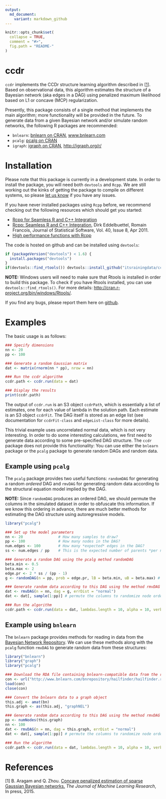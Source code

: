 ```yaml
---
output:
  md_document:
    variant: markdown_github
---
```


<!-- README.md is generated from README.Rmd. Please edit that file -->

```r
knitr::opts_chunk$set(
  collapse = TRUE,
  comment = "#>",
  fig.path = "README-"
)
```
# ccdr

`ccdr` implements the CCDr structure learning algorithm described in \[[1](#references)\]. Based on observational data, this algorithm estimates the structure of a Bayesian network (aka edges in a DAG) using penalized maximum likelihood based on L1 or concave (MCP) regularization.

Presently, this package consists of a single method that implements the main algorithm; more functionality will be provided in the future. To generate data from a given Bayesian network and/or simulate random networks, the following R packages are recommended:

- `bnlearn`: [bnlearn on CRAN](http://cran.r-project.org/web/packages/bnlearn/index.html), [www.bnlearn.com](http://www.bnlearn.com)
- `pcalg`: [pcalg on CRAN](http://cran.r-project.org/web/packages/pcalg/index.html)
- `igraph`: [igraph on CRAN](http://cran.r-project.org/web/packages/igraph/index.html), [http://igraph.org/r/](http://igraph.org/r/)

# Installation

Please note that this package is currently in a development state. In order to install the package, you will need both `devtools` and `Rcpp`. We are still working out the kinks of getting the package to compile on different systems, so please [let us know](https://github.com/itsrainingdata/ccdr/issues) if you have any issues. 

If you have never installed packages using `Rcpp` before, we recommend checking out the following resources which should get you started:

- [Rcpp for Seamless R and C++ Integration](http://www.rcpp.org)
- [Rcpp: Seamless R and C++ Integration](http://www.jstatsoft.org/v40/i08/), Dirk Eddelbuettel, Romain Francois, Journal of Statistical Software, Vol. 40, Issue 8, Apr 2011.
- [High performance functions with Rcpp](http://adv-r.had.co.nz/Rcpp.html)

The code is hosted on github and can be installed using `devtools`:
    
```R
if (packageVersion("devtools") < 1.6) {
  install.packages("devtools")
}
if(devtools::find_rtools()) devtools::install_github("itsrainingdata/ccdr")
```

**NOTE:** Windows users will need to make sure that Rtools is installed in order to build this package. To check if you have Rtools installed, you can use `devtools::find_rtools()`. For more details: [http://cran.r-project.org/bin/windows/Rtools/](http://cran.r-project.org/bin/windows/Rtools/).

If you find any bugs, please report them here on [github](https://github.com/itsrainingdata/ccdr/issues).

# Examples

The basic usage is as follows:

```R
### Specify dimensions
nn <- 20
pp <- 100

### Generate a random Gaussian matrix
dat <- matrix(rnorm(nn * pp), nrow = nn)

### Run the ccdr algorithm
ccdr.path <- ccdr.run(data = dat)

### Display the results
print(ccdr.path)
```

The output of `ccdr.run` is an S3 object `ccdrPath`, which is essentially a list of estimates, one for each value of lambda in the solution path. Each estimate is an S3 object `ccdrFit`. The DAG itself is stored as an edge list (see documentation for `ccdrFit-class` and `edgeList-class` for more details).

This trivial example uses uncorrelated normal data, which is not very interesting. In order to do some interesting calculations, we first need to generate data according to some pre-specified DAG structure. The `ccdr` package does not provide this functionality: You can use either the `bnlearn` package or the `pcalg` package to generate random DAGs and random data.

## Example using `pcalg`

The `pcalg` package provides two useful functions: `randomDAG` for generating a random _ordered_ DAG and `rmvDAG` for generating random data according to the structural equation model implied by the DAG.

**NOTE:** Since `randomDAG` produces an ordered DAG, we should permute the columns in the simulated dataset in order to obfuscate this information. If we know this ordering in advance, there are much better methods for estimating the DAG structure using autoregressive models.

```R
library("pcalg")

### Set up the model parameters
nn <- 20                # How many samples to draw?
pp <- 100               # How many nodes in the DAG?
num.edges <- 100        # How many *expected* edges in the DAG?
ss <- num.edges / pp    # This is the expected number of parents *per node*

### Generate a random DAG using the pcalg method randomDAG
beta.min <- 0.5
beta.max <- 2
edge.pr <- 2 * ss / (pp - 1)
g <- randomDAG(n = pp, prob = edge.pr, lB = beta.min, uB = beta.max) # Note that the edge weights are selected at random here!

### Generate random data according to this DAG using the method rmvDAG
dat <- rmvDAG(n = nn, dag = g, errDist = "normal")
dat <- dat[, sample(1:pp)] # permute the columns to randomize node ordering

### Run the algorithm
ccdr.path <- ccdr.run(data = dat, lambdas.length = 10, alpha = 10, verbose = FALSE)
```

## Example using `bnlearn`

The `bnlearn` package provides methods for reading in data from the [Bayesian Network Repository](http://www.bnlearn.com/bnrepository/). We can use these methods along with the `pcalg` function `rmvDAG` to generate random data from these structures:

```R
library("bnlearn")
library("graph")
library("pcalg")

### Download the RDA file containing bnlearn-compatible data from the repository
con <- url("http://www.bnlearn.com/bnrepository/hailfinder/hailfinder.rda")
load(con)
close(con)

### Convert the bnlearn data to a graph object
this.adj <- amat(bn)
this.graph <- as(this.adj, "graphNEL")

### Generate random data according to this DAG using the method rmvDAG
pp <- numNodes(this.graph)
nn <- 100
dat <- rmvDAG(n = nn, dag = this.graph, errDist = "normal")
dat <- dat[, sample(1:pp)] # permute the columns to randomize node ordering

### Run the algorithm
ccdr.path <- ccdr.run(data = dat, lambdas.length = 10, alpha = 10, verbose = FALSE)
```

# References

\[1\] B. Aragam and Q. Zhou. [Concave penalized estimation of sparse Gaussian Bayesian networks.](http://arxiv.org/abs/1401.0852) _The Journal of Machine Learning Research_, In press, 2015.
